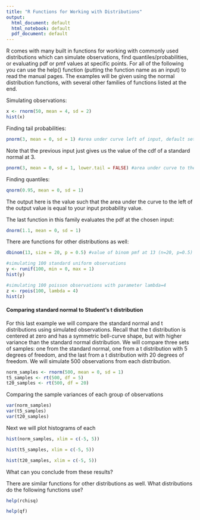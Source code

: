 ```yaml
---
title: "R Functions for Working with Distributions"
output:
  html_document: default
  html_notebook: default
  pdf_document: default
---
```


R comes with many built in functions for working with commonly used distributions which can simulate observations, find quantiles/probabilities, or evaluating pdf or pmf values at specific points. For all of the following you can use the help() function (putting the function name as an input) to read the manual pages. The examples will be given using the normal distribution functions, with several other families of functions listed at the end.

Simulating observations:
```r
x <- rnorm(50, mean = 4, sd = 2)
hist(x)
```
Finding tail probabilities:

```r
pnorm(3, mean = 0, sd = 1) #area under curve left of input, default setting
```
Note that the previous input just gives us the value of the cdf of a standard normal at 3. 

```r
pnorm(3, mean = 0, sd = 1, lower.tail = FALSE) #area under curve to the right
```

Finding quantiles:

```r
qnorm(0.95, mean = 0, sd = 1) 
```
The output here is the value such that the area under the curve to the left of the output value is equal to your input probability value.

The last function in this family evaluates the pdf at the chosen input:

```r
dnorm(1.1, mean = 0, sd = 1)
```

There are functions for other distributions as well:

```r
dbinom(13, size = 20, p = 0.5) #value of binom pmf at 13 (n=20, p=0.5)
```

```r
#simulating 100 standard uniform observations
y <- runif(100, min = 0, max = 1) 
hist(y)
```

```r
#simulating 100 poisson observations with parameter lambda=4
z <- rpois(100, lambda = 4)
hist(z)
```

#### Comparing standard normal to Student's t distribution

For this last example we will compare the standard normal and t distributions using simulated observations. Recall that the t distribution is centered at zero and has a symmetric bell-curve shape, but with higher variance than the standard normal distribution. We will compare three sets of samples: one from the standard normal, one from a t distribution with 5 degrees of freedom, and the last from a t distribution with 20 degrees of freedom. We will simulate 500 observations from each distribution.

```r
norm_samples <- rnorm(500, mean = 0, sd = 1)
t5_samples <- rt(500, df = 5)
t20_samples <- rt(500, df = 20)
```

Comparing the sample variances of each group of observations
```r
var(norm_samples)
var(t5_samples)
var(t20_samples)
```

Next we will plot histograms of each 

```r
hist(norm_samples, xlim = c(-5, 5))
```
```r
hist(t5_samples, xlim = c(-5, 5))
```

```r
hist(t20_samples, xlim = c(-5, 5))
```

What can you conclude from these results?

There are similar functions for other distributions as well. What distributions do the following functions use?

```r
help(rchisq)
```

```r
help(qf)
```




